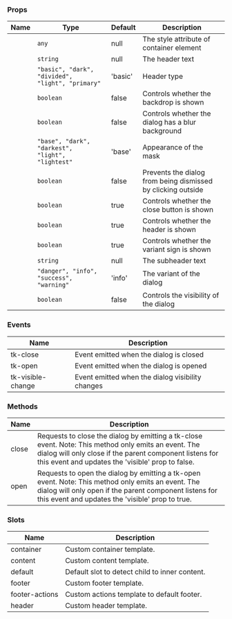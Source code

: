 
### Props

| Name | Type | Default | Description |
| ---- | ---- | ------- | ----------- |
| <TkBadge label="containerStyle" variant="primary" size="large" type="filledlight"/> | <code>any</code> | null | The style attribute of container element |
| <TkBadge label="header" variant="primary" size="large" type="filledlight"/> | <code>string</code> | null | The header text |
| <TkBadge label="headerType" variant="primary" size="large" type="filledlight"/> | <code>"basic", "dark", "divided", "light", "primary"</code> | 'basic' | Header type |
| <TkBadge label="hideBackdrop" variant="primary" size="large" type="filledlight"/> | <code>boolean</code> | false | Controls whether the backdrop is shown |
| <TkBadge label="isMaskBlur" variant="primary" size="large" type="filledlight"/> | <code>boolean</code> | false | Controls whether the dialog has a blur background |
| <TkBadge label="maskVariant" variant="primary" size="large" type="filledlight"/> | <code>"base", "dark", "darkest", "light", "lightest"</code> | 'base' | Appearance of the mask |
| <TkBadge label="preventDismiss" variant="primary" size="large" type="filledlight"/> | <code>boolean</code> | false | Prevents the dialog from being dismissed by clicking outside |
| <TkBadge label="showCloseButton" variant="primary" size="large" type="filledlight"/> | <code>boolean</code> | true | Controls whether the close button is shown |
| <TkBadge label="showHeader" variant="primary" size="large" type="filledlight"/> | <code>boolean</code> | true | Controls whether the header is shown |
| <TkBadge label="showVariantSign" variant="primary" size="large" type="filledlight"/> | <code>boolean</code> | true | Controls whether the variant sign is shown |
| <TkBadge label="subheader" variant="primary" size="large" type="filledlight"/> | <code>string</code> | null | The subheader text |
| <TkBadge label="variant" variant="primary" size="large" type="filledlight"/> | <code>"danger", "info", "success", "warning"</code> | 'info' | The variant of the dialog |
| <TkBadge label="visible" variant="primary" size="large" type="filledlight"/> | <code>boolean</code> | false | Controls the visibility of the dialog |

### Events

| Name | Description |
| ---- | ----------- |
| tk-close | Event emitted when the dialog is closed |
| tk-open | Event emitted when the dialog is opened |
| tk-visible-change | Event emitted when the dialog visibility changes |

### Methods

| Name | Description |
| ---- | ----------- |
| close | Requests to close the dialog by emitting a tk-close event. Note: This method only emits an event. The dialog will only close if the parent component listens for this event and updates the 'visible' prop to false. |
| open | Requests to open the dialog by emitting a tk-open event. Note: This method only emits an event. The dialog will only open if the parent component listens for this event and updates the 'visible' prop to true. |

### Slots

| Name | Description |
| ---- | ----------- |
| container | Custom container template. |
| content | Custom content template. |
| default | Default slot to detect child to inner content. |
| footer | Custom footer template. |
| footer-actions | Custom actions template to default footer. |
| header | Custom header template. |
